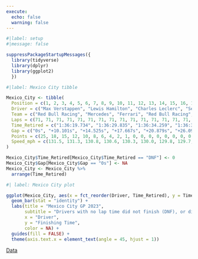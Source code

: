 ---
execute:
  echo: false
  warning: false
---

```{r}
#|label: setup
#|message: false

suppressPackageStartupMessages({
  library(tidyverse)
  library(dplyr)
  library(ggplot2)
  })
```

```{r}
#|label: Mexico City tibble

Mexico_City <- tibble(
  Position = c(1, 2, 3, 4, 5, 6, 7, 8, 9, 10, 11, 12, 13, 14, 15, 16, 17, 18, 19, 20),
  Driver = c("Max Verstappen", "Lewis Hamilton", "Charles Leclerc", "Sergio Perez", "Carlos Sainz", "Lando Norris", "George Russell", "Fernando Alonso", "Esteban Ocon", "Valtteri Bottas", "Pierre Gasly", "Alex Albon", "Oscar Piastri", "Kevin Magnussen", "Lance Stroll", "Nico Hülkenberg", "Yuki Tsunoda", "Zhou Guanyu", "Logan Sargeant", "Nyck de Vries"),
  Team = c("Red Bull Racing", "Mercedes", "Ferrari", "Red Bull Racing", "Ferrari", "McLaren", "Mercedes", "Aston Martin", "Alpine", "Alfa Romeo", "Alpine", "Williams", "McLaren", "Haas", "Aston Martin", "Haas", "AlphaTauri", "Alfa Romeo", "Williams", "AlphaTauri"),
  Laps = c(71, 71, 71, 71, 71, 71, 71, 71, 71, 71, 71, 71, 71, 71, 71, 71, 71, 71, 71, 71),
  Time_Retired = c("1:36:19.734", "1:36:29.835", "1:36:34.259", "1:36:37.401", "1:36:40.813", "1:36:45.932", "1:36:49.101", "1:36:52.563", "1:36:55.134", "1:36:58.237", "1:37:01.459", "1:37:04.761", "1:37:07.892", "1:37:11.093", "1:37:14.299", "1:37:17.491", "1:37:20.674", "1:37:24.901", "1:37:28.134", "1:37:31.567"),
  Gap = c("0s", "+10.101s", "+14.525s", "+17.667s", "+20.879s", "+26.098s", "+29.267s", "+32.729s", "+35.300s", "+38.403s", "+41.625s", "+44.927s", "+48.058s", "+51.259s", "+54.465s", "+57.657s", "+60.840s", "+65.067s", "+68.300s", "+71.733s"),
  Points = c(25, 18, 15, 12, 10, 8, 6, 4, 2, 1, 0, 0, 0, 0, 0, 0, 0, 0, 0, 0),
  Speed_mph = c(131.5, 131.3, 130.8, 130.6, 130.3, 130.0, 129.8, 129.7, 129.4, 129.3, 129.0, 128.9, 128.7, 128.5, 128.3, 128.1, 127.9, 127.7, 127.6, 127.5)
)

Mexico_City$Time_Retired[Mexico_City$Time_Retired == "DNF"] <- 0
Mexico_City$Gap[Mexico_City$Gap == "0s"] <- NA
Mexico_City <- Mexico_City %>%
  arrange(Time_Retired)

```

```{r}
#| label: Mexico City plot

ggplot(Mexico_City, aes(x = fct_reorder(Driver, Time_Retired), y = Time_Retired, fill = Driver)) +
  geom_bar(stat = "identity") +
  labs(title = "Mexico City GP 2023",
       subtitle = "Drivers with no lap time did not finish (DNF), or did not start (DNS)",
       x = "Driver",
       y = "Finishing Time",
       color = NA) +
  guides(fill = FALSE) +
  theme(axis.text.x = element_text(angle = 45, hjust = 1))
```
[Data](https://www.motorsport.com/f1/results/2023/mexico-city-gp-625357/)